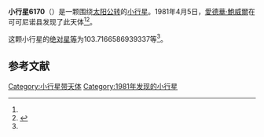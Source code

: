 {{Infobox planet
| bgcolour = #FFFFC0
| name = 6170 Levasseur
| symbol = 
| image = 
| caption = 
| discovery = yes
| discovery_ref = 
| discoverer = [[愛德華·鮑威爾|愛德華·鮑威爾]]
| discovery_site = [[可可尼诺县|可可尼诺县]] 
| discovered = 1981年4月5日
| designations = yes
| mp_name = 
| named_after = 
| alt_names = 1981 GP/ 1983 TL2 / 1988 FA
| mp_category = [[越火小行星|越火小行星]]
| orbit_ref = <ref name="a">[http://ssd.jpl.nasa.gov/sbdb.cgi?sstr=6170 6170 Levasseur] {{Wayback|url=http://ssd.jpl.nasa.gov/sbdb.cgi?sstr=6170 |date=20140817090830 }}，小行星數據庫瀏覽器（JPL Small-Body Database Browser）－[[美国国家航空航天局|美国国家航空航天局]]喷气推进实验室</ref>
| epoch = 2456400.5 (2013年4月18日更新)
| aphelion = {{convert|3.102764565093059|AU|km|3|abbr=on|lk=out}}
| perihelion = {{convert|1.600941295114395|AU|km|3|abbr=on}}
| semimajor = {{convert|2.351852930103727|AU|km|3|abbr=on}}
| eccentricity = 0.319285116
| period = 1317.387891 [[日|日]]<br />3.61[[儒略年|儒略年]]
| avg_speed = 
| inclination = 22.58428579859995
| asc_node = 11.82439782094247
| mean_anomaly = 
| arg_peri = 103.7166586939337
| satellites = 
| physical_characteristics = yes
| dimensions = 
| mass = 
| density = 
| surface_grav = 
| escape_velocity = 
| sidereal_day = 
| axial_tilt = 
| pole_ecliptic_lat = 
| pole_ecliptic_lon = 
| albedo = 
| temperatures= 
| temp_name1 = 
| mean_temp_1 = 
| max_temp_1 = 
| temp_name2 = 
| max_temp_2 = 
| spectral_type = 
| abs_magnitude = 103.7166586939337
}}

'''小行星6170'''（{{lang-en|6170 Levasseur}}）是一颗围绕[[太阳|太阳]][[公转|公转]]的[[小行星|小行星]]。1981年4月5日，[[愛德華·鮑威爾|愛德華·鮑威爾]]在可可尼诺县发现了此天体<ref name="a" /><ref>{{cite news|title=小行星列表|url=http://cfa-www.harvard.edu/iau/lists/NumberedMPs.txt|accessdate=2013-07-08|newspaper=哈佛大学|archive-date=2008-05-17|archive-url=https://web.archive.org/web/20080517010638/http://cfa-www.harvard.edu/iau/lists/NumberedMPs.txt|dead-url=no}}</ref>。

这颗小行星的[[绝对星等|绝对星等]]为103.7166586939337等<ref name="a" />。

==参考文献==
{{reflist}}
{{Minor Planet Number|[[小行星6169|小行星6169]]|[[小行星6171|小行星6171]]}}

{{小天体}}

[[Category:小行星带天体|Category:小行星带天体]]
[[Category:1981年发现的小行星|Category:1981年发现的小行星]]

{{asteroid-stub}}